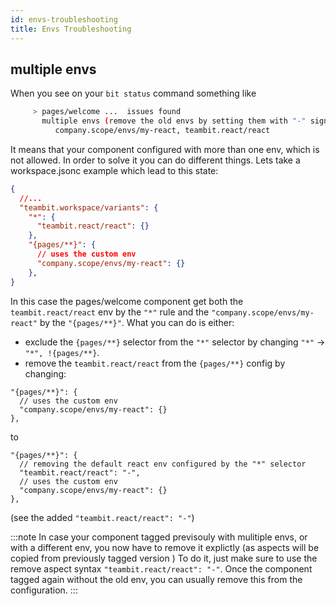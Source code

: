```yaml
---
id: envs-troubleshooting
title: Envs Troubleshooting
---
```


## multiple envs

When you see on your `bit status` command something like

```bash
     > pages/welcome ...  issues found
       multiple envs (remove the old envs by setting them with "-" sign in the variants. see https://harmony-docs.bit.dev/aspects/variants#removing-aspects ):
          company.scope/envs/my-react, teambit.react/react
```

It means that your component configured with more than one env, which is not allowed.
In order to solve it you can do different things.
Lets take a workspace.jsonc example which lead to this state:

```json
{
  //...
  "teambit.workspace/variants": {
    "*": {
      "teambit.react/react": {}
    },
    "{pages/**}": {
      // uses the custom env
      "company.scope/envs/my-react": {}
    },
}
```

In this case the pages/welcome component get both the `teambit.react/react` env by the `"*"` rule and the `"company.scope/envs/my-react"` by the `"{pages/**}"`.
What you can do is either:

- exclude the `{pages/**}` selector from the `"*"` selector by changing `"*"` -> `"*", !{pages/**}`.
- remove the `teambit.react/react` from the `{pages/**}` config by changing:

```
"{pages/**}": {
  // uses the custom env
  "company.scope/envs/my-react": {}
},
```

to

```
"{pages/**}": {
  // removing the default react env configured by the "*" selector
  "teambit.react/react": "-",
  // uses the custom env
  "company.scope/envs/my-react": {}
},
```

(see the added `"teambit.react/react": "-"`)

:::note
In case your component tagged previsouly with mulitiple envs, or with a different env, you now have to remove it explictly (as aspects will be copied from previously tagged version <!-- TODO: add link to explanation about this -->)
To do it, just make sure to use the remove aspect syntax `"teambit.react/react": "-"`. Once the component tagged again without the old env, you can usually remove this from the configuration.
:::
